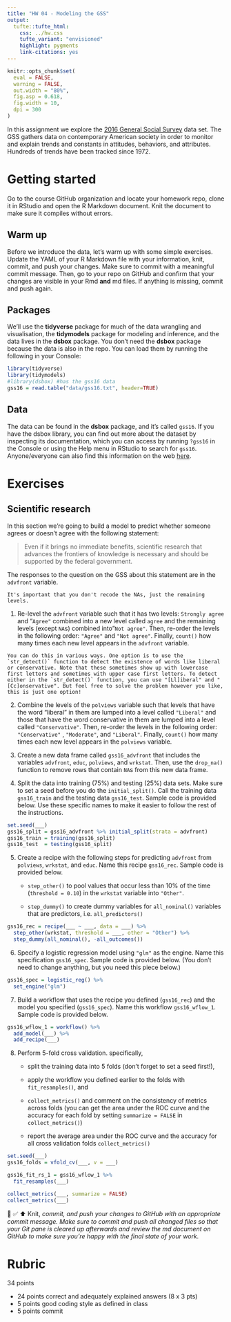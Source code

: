 ```yaml
---
title: "HW 04 - Modeling the GSS"
output: 
  tufte::tufte_html:
    css: ../hw.css
    tufte_variant: "envisioned"
    highlight: pygments
    link-citations: yes
---
```


```r
knitr::opts_chunk$set(
  eval = FALSE,
  warning = FALSE,
  out.width = "80%",
  fig.asp = 0.618,
  fig.width = 10,
  dpi = 300
)
```

In this assignment we explore the [2016 General Social Survey](https://gss.norc.org/Get-The-Data) data set. The GSS gathers data on contemporary American society in order to monitor and explain trends and constants in attitudes, behaviors, and attributes. Hundreds of trends have been tracked since 1972.

# Getting started

Go to the course GitHub organization and locate your homework repo, clone it in RStudio and open the R Markdown document.
Knit the document to make sure it compiles without errors.

## Warm up

Before we introduce the data, let's warm up with some simple exercises.
Update the YAML of your R Markdown file with your information, knit, commit, and push your changes.
Make sure to commit with a meaningful commit message.
Then, go to your repo on GitHub and confirm that your changes are visible in your Rmd **and** md files.
If anything is missing, commit and push again.

## Packages

We'll use the **tidyverse** package for much of the data wrangling and visualisation, the **tidymodels** package for modeling and inference, and the data lives in the **dsbox** package.
You don't need the **dsbox** package because the data is also in the repo.
You can load them by running the following in your Console:

```r
library(tidyverse)
library(tidymodels)
#library(dsbox) #has the gss16 data 
gss16 = read.table("data/gss16.txt", header=TRUE)
```

## Data

The data can be found in the **dsbox** package, and it's called `gss16`.
If you have the dsbox library, you can find out more about the dataset by inspecting its documentation, which you can access by running `?gss16` in the Console or using the Help menu in RStudio to search for `gss16`.
Anyone/everyone can also find this information on the web [here](https://rstudio-education.github.io/dsbox/reference/gss16.html).

# Exercises

## Scientific research

In this section we're going to build a model to predict whether someone agrees or doesn't agree with the following statement:

> Even if it brings no immediate benefits, scientific research that advances the frontiers of knowledge is necessary and should be supported by the federal government.

The responses to the question on the GSS about this statement are in the `advfront` variable.

```marginfigure
It's important that you don't recode the NAs, just the remaining levels.
```

1.  Re-level the `advfront` variable such that it has two levels: `Strongly agree` and "`Agree"` combined into a new level called `agree` and the remaining levels (except `NA`s) combined into "`Not agree"`. Then, re-order the levels in the following order: `"Agree"` and `"Not agree"`. Finally, `count()` how many times each new level appears in the `advfront` variable.

```marginfigure
You can do this in various ways. One option is to use the `str_detect()` function to detect the existence of words like liberal or conservative. Note that these sometimes show up with lowercase first letters and sometimes with upper case first letters. To detect either in the `str_detect()` function, you can use "[Ll]iberal" and "[Cc]onservative". But feel free to solve the problem however you like, this is just one option!
```

2.  Combine the levels of the `polviews` variable such that levels that have the word "liberal" in them are lumped into a level called `"Liberal"` and those that have the word conservative in them are lumped into a level called `"Conservative"`. Then, re-order the levels in the following order: `"Conservative"` , `"Moderate"`, and `"Liberal"`. Finally, `count()` how many times each new level appears in the `polviews` variable.
3.  Create a new data frame called `gss16_advfront` that includes the variables `advfront`, `educ`, `polviews`, and `wrkstat`. Then, use the `drop_na()` function to remove rows that contain `NA`s from this new data frame. 

4.  Split the data into training (75%) and testing (25%) data sets. Make sure to set a seed before you do the `initial_split()`. Call the training data `gss16_train` and the testing data `gss16_test`. Sample code is provided below. Use these specific names to make it easier to follow the rest of the instructions.

```r
set.seed(___)
gss16_split = gss16_advfront %>% initial_split(strata = advfront)
gss16_train = training(gss16_split)
gss16_test  = testing(gss16_split)
```

5.  Create a recipe with the following steps for predicting `advfront` from `polviews`, `wrkstat`, and `educ`.
    Name this recipe `gss16_rec`.
  Sample code is provided below.

    -   `step_other()` to pool values that occur less than 10% of the time (`threshold = 0.10`) in the `wrkstat` variable into `"Other"`.

    -   `step_dummy()` to create dummy variables for `all_nominal()` variables that are predictors, i.e. `all_predictors()`

```r
gss16_rec = recipe(___ ~ ___, data = ___) %>%
  step_other(wrkstat, threshold = ___, other = "Other") %>%
  step_dummy(all_nominal(), -all_outcomes())
```

6.  Specify a logistic regression model using `"glm"` as the engine. Name this specification `gss16_spec`. Sample code is provided below. (You don't need to change anything, but you need this piece below.)

```r
gss16_spec = logistic_reg() %>%
  set_engine("glm")
```

7.  Build a workflow that uses the recipe you defined (`gss16_rec`) and the model you specified (`gss16_spec`). Name this workflow `gss16_wflow_1`. Sample code is provided below.

```r
gss16_wflow_1 = workflow() %>%
  add_model(___) %>%
  add_recipe(___)
```

8.  Perform 5-fold cross validation.
    specifically,

    -   split the training data into 5 folds (don't forget to set a seed first!),

    -   apply the workflow you defined earlier to the folds with `fit_resamples()`, and

    -   `collect_metrics()` and comment on the consistency of metrics across folds (you can get the area under the ROC curve and the accuracy for each fold by setting `summarize = FALSE` in `collect_metrics()`)

    -   report the average area under the ROC curve and the accuracy for all cross validation folds `collect_metrics()`

```r
set.seed(___)
gss16_folds = vfold_cv(___, v = ___)

gss16_fit_rs_1 = gss16_wflow_1 %>%
  fit_resamples(___)

collect_metrics(___, summarize = FALSE)
collect_metrics(___)
```



🧶 ✅ ⬆️ Knit, *commit, and push your changes to GitHub with an appropriate commit message. Make sure to commit and push all changed files so that your Git pane is cleared up afterwards and review the md document on GitHub to make sure you're happy with the final state of your work.*

# Rubric 

34 points

*  24 points correct and adequately explained answers (8 x 3 pts)
*  5 points good coding style as defined in class
*  5 points commit


